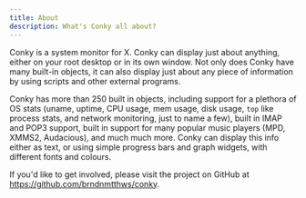 ```yaml
---
title: About
description: What's Conky all about?
---
```


Conky is a system monitor for X. Conky can display just about anything, either
on your root desktop or in its own window. Not only does Conky have many
built-in objects, it can also display just about any piece of information by
using scripts and other external programs.

Conky has more than 250 built in objects, including support for a plethora of OS
stats (uname, uptime, CPU usage, mem usage, disk usage, `top` like process
stats, and network monitoring, just to name a few), built in IMAP and POP3
support, built in support for many popular music players (MPD, XMMS2,
Audacious), and much much more. Conky can display this info either as text, or
using simple progress bars and graph widgets, with different fonts and colours.

If you'd like to get involved, please visit the project on GitHub at
https://github.com/brndnmtthws/conky.
